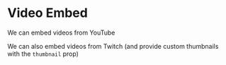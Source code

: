 
<Meta title="Video Embed" />

# Video Embed

We can embed videos from YouTube

<Preview>
    <Story name="YouTube Embedded Video">
        <VideoEmbed
            nodeData={{
                argument: [{ value: 'Yx7OCVfeXlY' }],
                name: 'youtube',
            }}
        />
    </Story>
</Preview>

We can also embed videos from Twitch (and provide custom thumbnails with the
`thumbnail` prop)

<Preview>
    <Story name="Twitch Embedded Video">
        <VideoEmbed
            nodeData={{
                argument: [{ value: '601256367' }],
                name: 'twitch',
            }}
            thumbnail="https://static-cdn.jtvnw.net/cf_vods/d2nvs31859zcd8/10f667dc39f04f52c24a_mongodb_37710862064_1425764118/thumb/thumb0-550x550.jpg"
        />
    </Story>
</Preview>

